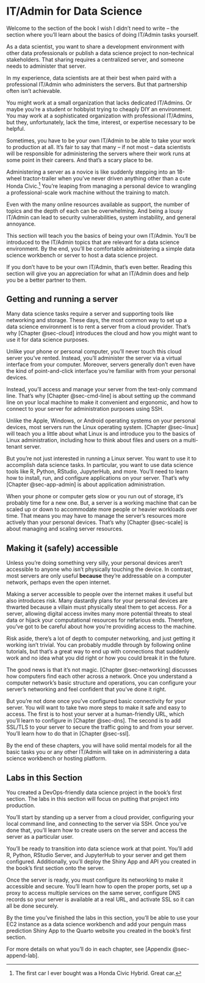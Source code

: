 # IT/Admin for Data Science {#sec-2-intro}

Welcome to the section of the book I wish I didn't need to write -- the
section where you'll learn about the basics of doing IT/Admin tasks
yourself.

As a data scientist, you want to share a development environment with
other data professionals or publish a data science project to
non-technical stakeholders. That sharing requires a centralized server,
and someone needs to administer that server.

In my experience, data scientists are at their best when paird with a
professional IT/Admin who administers the servers. But that partnership
often isn't achievable.

You might work at a small organization that lacks dedicated IT/Admins.
Or maybe you're a student or hobbyist trying to cheaply DIY an
environment. You may work at a sophisticated organization with
professional IT/Admins, but they, unfortunately, lack the time,
interest, or expertise necessary to be helpful.

Sometimes, you have to be your own IT/Admin to be able to take your work
to production at all. It's fair to say that many -- if not most -- data
scientists will be responsible for administering the servers where their
work runs at some point in their careers. And that's a scary place to
be.

Administering a server as a novice is like suddenly stepping into an
18-wheel tractor-trailer when you've never driven anything other than a
cute Honda Civic.[^2-0-sec-intro-1] You're leaping from managing a
personal device to wrangling a professional-scale work machine without
the training to match.

[^2-0-sec-intro-1]: The first car I ever bought was a Honda Civic
    Hybrid. Great car.

Even with the many online resources available as support, the number of
topics and the depth of each can be overwhelming. And being a lousy
IT/Admin can lead to security vulnerabilities, system instability, and
general annoyance.

This section will teach you the basics of being your own IT/Admin.
You'll be introduced to the IT/Admin topics that are relevant for a data
science environment. By the end, you'll be comfortable administering a
simple data science workbench or server to host a data science project.

If you don't have to be your own IT/Admin, that's even better. Reading
this section will give you an appreciation for what an IT/Admin does and
help you be a better partner to them.

## Getting and running a server

Many data science tasks require a server and supporting tools like
networking and storage. These days, the most common way to set up a data
science environment is to rent a server from a cloud provider. That's
why [Chapter @sec-cloud] introduces the cloud and how you might want to
use it for data science purposes.

Unlike your phone or personal computer, you'll never touch this cloud
server you've rented. Instead, you'll administer the server via a
virtual interface from your computer. Moreover, servers generally don't
even have the kind of point-and-click interface you're familiar with
from your personal devices.

Instead, you'll access and manage your server from the text-only command
line. That's why [Chapter @sec-cmd-line] is about setting up the command
line on your local machine to make it convenient and ergonomic, and how
to connect to your server for administration purposes using SSH.

Unlike the Apple, Windows, or Android operating systems on your personal
devices, most servers run the Linux operating system. [Chapter
@sec-linux] will teach you a little about what Linux is and introduce
you to the basics of Linux administration, including how to think about
files and users on a multi-tenant server.

But you're not just interested in running a Linux server. You want to
use it to accomplish data science tasks. In particular, you want to use
data science tools like R, Python, RStudio, JupyterHub, and more. You'll
need to learn how to install, run, and configure applications on your
server. That's why [Chapter @sec-app-admin] is about application
administration.

When your phone or computer gets slow or you run out of storage, it's
probably time for a new one. But, a server is a working machine that can
be scaled up or down to accommodate more people or heavier workloads
over time. That means you may have to manage the server's resources more
actively than your personal devices. That's why [Chapter @sec-scale] is
about managing and scaling server resources.

## Making it (safely) accessible

Unless you're doing something very silly, your personal devices aren't
accessible to anyone who isn't physically touching the device. In
contrast, most servers are only useful **because** they're addressable
on a computer network, perhaps even the open internet.

Making a server accessible to people over the internet makes it useful
but also introduces risk. Many dastardly plans for your personal devices
are thwarted because a villain must physically steal them to get access.
For a server, allowing digital access invites many more potential
threats to steal data or hijack your computational resources for
nefarious ends. Therefore, you've got to be careful about how you're
providing access to the machine.

Risk aside, there's a lot of depth to computer networking, and just
getting it working isn't trivial. You can probably muddle through by
following online tutorials, but that's a great way to end up with
connections that suddenly work and no idea what you did right or how you
could break it in the future.

The good news is that it's not magic. [Chapter @sec-networking]
discusses how computers find each other across a network. Once you
understand a computer network's basic structure and operations, you can
configure your server's networking and feel confident that you've done
it right.

But you're not done once you've configured basic connectivity for your
server. You will want to take two more steps to make it safe and easy to
access. The first is to host your server at a human-friendly URL, which
you'll learn to configure in [Chapter @sec-dns]. The second is to add
SSL/TLS to your server to secure the traffic going to and from your
server. You'll learn how to do that in [Chapter @sec-ssl].

By the end of these chapters, you will have solid mental models for all
the basic tasks you or any other IT/Admin will take on in administering
a data science workbench or hosting platform.

## Labs in this Section

You created a DevOps-friendly data science project in the book's first
section. The labs in this section will focus on putting that project
into production.

You'll start by standing up a server from a cloud provider, configuring
your local command line, and connecting to the server via SSH. Once
you've done that, you'll learn how to create users on the server and
access the server as a particular user.

You'll be ready to transition into data science work at that point.
You'll add R, Python, RStudio Server, and JupyterHub to your server and
get them configured. Additionally, you'll deploy the Shiny App and API
you created in the book's first section onto the server.

Once the server is ready, you must configure its networking to make it
accessible and secure. You'll learn how to open the proper ports, set up
a proxy to access multiple services on the same server, configure DNS
records so your server is available at a real URL, and activate SSL so
it can all be done securely.

By the time you've finished the labs in this section, you'll be able to
use your EC2 instance as a data science workbench and add your penguin
mass prediction Shiny App to the Quarto website you created in the
book's first section.

For more details on what you'll do in each chapter, see [Appendix
@sec-append-lab].
